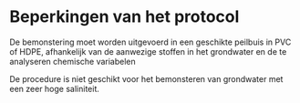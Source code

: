 # Beperkingen van het protocol

```{=html}
<!--
Alleen in te vullen indien van toepassing.
Bespreek onder welke condities het protocol niet gebruikt kan worden of wanneer afwijkingen nodig zijn ten opzichte van het standaard protocol.
Vermeld hier ook mogelijke interferenties, knelpunten, ...
-->
```
De bemonstering moet worden uitgevoerd in een geschikte peilbuis in PVC of HDPE, afhankelijk van de aanwezige stoffen in het grondwater en de te analyseren chemische variabelen

De procedure is niet geschikt voor het bemonsteren van grondwater met een zeer hoge saliniteit.
<!-- Drempelwaarde nog toe te voegen. Overleg met Milklim en Labo (> xxxx $\mu$S/cm). Mogelijk ook drempelwaarden toevoegen voor andere elementen -->
